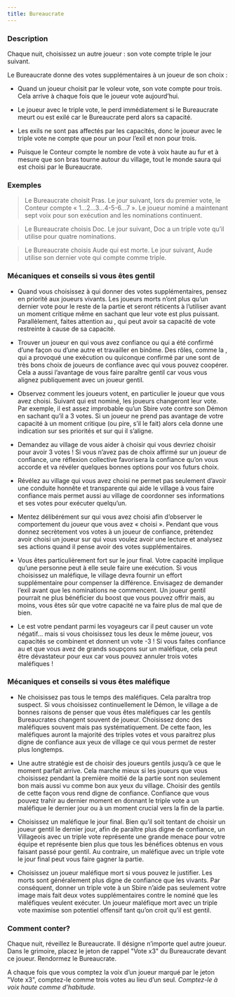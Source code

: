```yaml
---
title: Bureaucrate
---
```



<Role BUREAUCRATE header />

### Description

Chaque nuit, choisissez un autre joueur : son vote compte triple le jour suivant.

Le Bureaucrate donne des votes supplémentaires à un joueur de son choix :

-	Quand un joueur choisit par le voleur vote, son vote compte pour trois.  Cela arrive à chaque fois que le joueur vote aujourd’hui.

-	Le joueur avec le triple vote, le perd immédiatement si le Bureaucrate meurt ou est exilé car le Bureaucrate perd alors sa capacité.

-	Les exils ne sont pas affectés par les capacités, donc le joueur avec le triple vote ne compte que pour un pour l’exil et non pour trois.

-	Puisque le Conteur compte le nombre de vote à voix haute au fur et à mesure que son bras tourne autour du village, tout le monde saura qui est choisi par le Bureaucrate.

### Exemples

> Le Bureaucrate choisit Pras. Le jour suivant, lors du premier vote, le Conteur compte « 1…2…3…4-5-6…7 ». Le joueur nominé a maintenant sept voix pour son exécution and les nominations continuent.

> Le Bureaucrate choisis Doc. Le jour suivant, Doc a un triple vote qu’il utilise pour quatre nominations.

> Le Bureaucrate choisis Aude qui est morte. Le jour suivant, Aude utilise son dernier vote qui compte comme triple.

### Mécaniques et conseils si vous êtes gentil

- Quand vous choisissez à qui donner des votes supplémentaires, pensez en priorité aux joueurs vivants. Les joueurs morts n’ont plus qu’un dernier vote pour le reste de la partie et seront réticents à l’utiliser avant un moment critique même en sachant que leur vote est plus puissant. Parallèlement, faites attention au <Role MAJORDOME />, qui peut avoir sa capacité de vote restreinte à cause de sa capacité. 

- Trouver un joueur en qui vous avez confiance ou qui a été confirmé d’une façon ou d’une autre et travailler en binôme. Des rôles, comme la <Role PUCELLE />, qui a provoqué une exécution ou quiconque confirmé par une <Role LAVANDIERE /> sont de très bons choix de joueurs de confiance avec qui vous pouvez coopérer. Cela a aussi l’avantage de vous faire paraître gentil car vous vous alignez publiquement avec un joueur gentil.

- Observez comment les joueurs votent, en particulier le joueur que vous avez choisi. Suivant qui est nominé, les joueurs changeront leur vote. Par exemple, il est assez improbable qu’un Sbire vote contre son Démon en sachant qu’il a 3 votes. Si un joueur ne prend pas avantage de votre capacité à un moment critique (ou pire, s’il le fait) alors cela donne une indication sur ses priorités et sur qui il s’aligne.

- Demandez au village de vous aider à choisir qui vous devriez choisir pour avoir 3 votes ! Si vous n’avez pas de choix affirmé sur un joueur de confiance, une réflexion collective favorisera la confiance qu’on vous accorde et va révéler quelques bonnes options pour vos futurs choix.

- Révélez au village qui vous avez choisi ne permet pas seulement d’avoir une conduite honnête et transparente qui aide le village à vous faire confiance mais permet aussi au village de coordonner ses informations et ses votes pour exécuter quelqu’un. 

- Mentez délibérément sur qui vous avez choisi afin d’observer le comportement du joueur que vous avez « choisi ». Pendant que vous donnez secrètement vos votes à un joueur de confiance, prétendez avoir choisi un joueur sur qui vous voulez avoir une lecture et analysez ses actions quand il pense avoir des votes supplémentaires. 

- Vous êtes particulièrement fort sur le jour final. Votre capacité implique qu’une personne peut à elle seule faire une exécution. Si vous choisissez un maléfique, le village devra fournir un effort supplémentaire pour compenser la différence. Envisagez de demander l’exil avant que les nominations ne commencent. Un joueur gentil pourrait ne plus bénéficier du boost que vous pouvez offrir mais, au moins, vous êtes sûr que votre capacité ne va faire plus de mal que de bien.

- Le <Role VOLEUR /> est votre pendant parmi les voyageurs car il peut causer un vote négatif… mais si vous choisissez tous les deux le même joueur, vos capacités se combinent et donnent un vote -3 ! Si vous faites confiance au <Role VOLEUR /> et que vous avez de grands soupçons sur un maléfique, cela peut être dévastateur pour eux car vous pouvez annuler trois votes maléfiques !

### Mécaniques et conseils si vous êtes maléfique

- Ne choisissez pas tous le temps des maléfiques. Cela paraîtra trop suspect. Si vous choisissez continuellement le Démon, le village a de bonnes raisons de penser que vous êtes maléfiques car les gentils Bureaucrates changent souvent de joueur. Choisissez donc des maléfiques souvent mais pas systématiquement. De cette faon, les maléfiques auront la majorité des triples votes et vous paraitrez plus digne de confiance aux yeux de village ce qui vous permet de rester plus longtemps.

- Une autre stratégie est de choisir des joueurs gentils jusqu’à ce que le moment parfait arrive. Cela marche mieux si les joueurs que vous choisissez pendant la première moitié de la partie sont non seulement bon mais aussi vu comme bon aux yeux du village. Choisir des gentils de cette façon vous rend digne de confiance. Confiance que vous pouvez trahir au dernier moment en donnant le triple vote a un maléfique le dernier jour ou à un moment crucial vers la fin de la partie. 

- Choisissez un maléfique le jour final. Bien qu’il soit tentant de choisir un joueur gentil le dernier jour, afin de paraître plus digne de confiance, un Villageois avec un triple vote représente une grande menace pour votre équipe et représente bien plus que tous les bénéfices obtenus en vous faisant passé pour gentil. Au contraire, un maléfique avec un triple vote le jour final peut vous faire gagner la partie.

- Choisissez un joueur maléfique mort si vous pouvez le justifier. Les morts sont généralement plus digne de confiance que les vivants. Par conséquent, donner un triple vote à un Sbire n’aide pas seulement votre image mais fait deux votes supplémentaires contre le nominé que les maléfiques veulent exécuter. Un joueur maléfique mort avec un triple vote maximise son potentiel offensif tant qu’on croit qu’il est gentil. 

### Comment conter?

Chaque nuit, réveillez le Bureaucrate. Il désigne n’importe quel autre joueur. Dans le grimoire, placez le jeton de rappel "Vote x3" du Bureaucrate devant ce joueur. Rendormez le Bureaucrate. 

A chaque fois que vous comptez la voix d’un joueur marqué par le jeton "Vote x3", comptez-le comme trois votes au lieu d’un seul. _Comptez-le à voix haute comme d’habitude._

